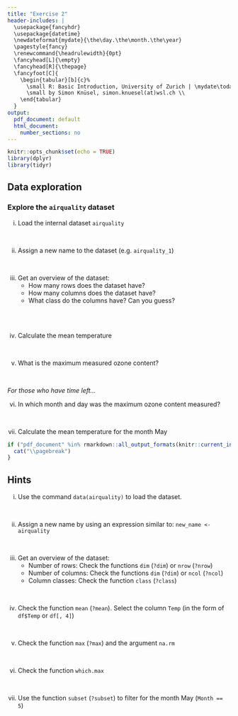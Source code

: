 ```yaml
---
title: "Exercise 2"
header-includes: |
  \usepackage{fancyhdr}
  \usepackage{datetime}
  \newdateformat{mydate}{\the\day.\the\month.\the\year}
  \pagestyle{fancy}
  \renewcommand{\headrulewidth}{0pt}
  \fancyhead[L]{\empty}
  \fancyhead[R]{\thepage}
  \fancyfoot[C]{
    \begin{tabular}[b]{c}%
      \small R: Basic Introduction, University of Zurich | \mydate\today\ \\
      \small by Simon Knüsel, simon.knuesel(at)wsl.ch \\
    \end{tabular}
  }
output:
  pdf_document: default
  html_document:
    number_sections: no
---
```


```r
knitr::opts_chunk$set(echo = TRUE)
library(dplyr)
library(tidyr)
```

## Data exploration

### Explore the `airquality` dataset

i) Load the internal dataset `airquality`

<br>

ii) Assign a new name to the dataset (e.g. `airquality_1`)

<br>

iii) Get an overview of the dataset:
     - How many rows does the dataset have?
     - How many columns does the dataset have?
     - What class do the columns have? Can you guess?

<br><br>

iv) Calculate the mean temperature

<br>

v) What is the maximum measured ozone content?  

<br>

*For those who have time left...*

vi) In which month and day was the maximum ozone content measured?  

<br>

vii) Calculate the mean temperature for the month May


```r
if ("pdf_document" %in% rmarkdown::all_output_formats(knitr::current_input())) {
  cat("\\pagebreak")
}
```

## Hints

i) Use the command `data(airquality)` to load the dataset.

<br>

ii) Assign a new name by using an expression similar to: `new_name <- airquality`

<br>

iii) Get an overview of the dataset:
     - Number of rows: Check the functions `dim` (`?dim`) or `nrow` (`?nrow`)
     - Number of columns: Check the functions `dim` (`?dim`) or `ncol` (`?ncol`)
     - Column classes: Check the function `class` (`?class`)

<br>

iv) Check the function `mean` (`?mean`). Select the column `Temp` 
(in the form of `df$Temp` or `df[, 4]`)

<br>

v) Check the function `max` (`?max`) and the argument `na.rm`

<br>

vi) Check the function `which.max`

<br>

vii) Use the function `subset` (`?subset`) to filter for the month May 
(`Month == 5`)
